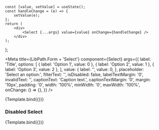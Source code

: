 
    const [value, setValue] = useState();
    const handleChange = (e) => {
        setValue(e);
    };
    return (
        <div>
            <Select {...args} value={value} onChange={handleChange} />
        </div>
    );
};


<Meta
    title={LibPath.Form + 'Select'}
    component={Select}
    args={{
        label: 'Title',
        options: [
            { label: 'Option 1', value: 0 },
            { label: 'Option 2', value: 1 },
            { label: 'Option 3', value: 2 },
        ],
        value: {
            label: '',
            value: 0,
        },
        placeholder: 'Select an option:',
        filterText: '',
        isDisabled: false,
        labelTextMargin: '0',
        invalidText: '',
        captionText: 'Caption text.',
        captionTextMargin: '0',
        margin: '10px',
        padding: '0',
        width: '100%',
        minWidth: '0',
        maxWidth: '100%',
        onChange: () => {},
    }}
/>

<DocsPageHeader
    title={componentName}
    description="This component is used to create a vertical dropdown-menu where one option can be selected be clicking it."
    addImportantNote={false}
    variant="stable"
/>

<Canvas withToolbar>
    <Story name="Base" height="250px">
        {Template.bind({})}
    </Story>
</Canvas>

<DocsPageBodyComponents addStories={true} />

### Disabled Select

<Canvas withToolbar>
    <Story
        name="Disabled Select"
        args={{
            isDisabled: true,
            margin: '20px',
        }}
    >
        {Template.bind({})}
    </Story>
</Canvas>
